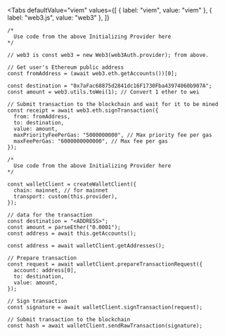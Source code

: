 
<Tabs
  defaultValue="viem"
  values={[
    { label: "viem", value: "viem" },
    { label: "web3.js", value: "web3" },
  ]}
>
<TabItem value="web3">

```tsx
/*
  Use code from the above Initializing Provider here
*/

// web3 is const web3 = new Web3(web3Auth.provider); from above.

// Get user's Ethereum public address
const fromAddress = (await web3.eth.getAccounts())[0];

const destination = "0x7aFac68875d2841dc16F1730Fba43974060b907A";
const amount = web3.utils.toWei(1); // Convert 1 ether to wei

// Submit transaction to the blockchain and wait for it to be mined
const receipt = await web3.eth.signTransaction({
  from: fromAddress,
  to: destination,
  value: amount,
  maxPriorityFeePerGas: "5000000000", // Max priority fee per gas
  maxFeePerGas: "6000000000000", // Max fee per gas
});
```

</TabItem>

<TabItem value="viem">

```tsx
/*
  Use code from the above Initializing Provider here
*/

const walletClient = createWalletClient({
  chain: mainnet, // for mainnet
  transport: custom(this.provider),
});

// data for the transaction
const destination = "<ADDRESS>";
const amount = parseEther("0.0001");
const address = await this.getAccounts();

const address = await walletClient.getAddresses();

// Prepare transaction
const request = await walletClient.prepareTransactionRequest({
  account: address[0],
  to: destination,
  value: amount,
});

// Sign transaction
const signature = await walletClient.signTransaction(request);

// Submit transaction to the blockchain
const hash = await walletClient.sendRawTransaction(signature);
```

</TabItem>
</Tabs>
